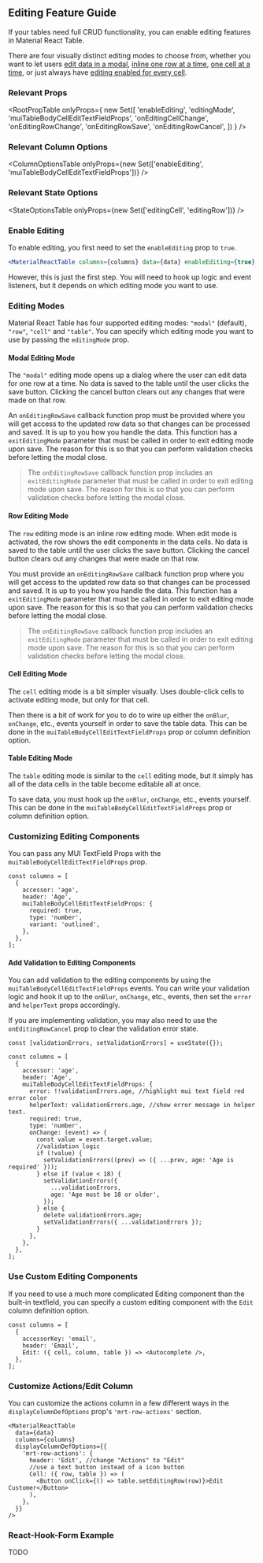 
<Head>
  <title>Editing Feature Guide - Material React Table Docs</title>
  <meta
    name="description"
    content="How to enable data editing features in Material React Table"
  />
</Head>

## Editing Feature Guide

If your tables need full CRUD functionality, you can enable editing features in Material React Table.

There are four visually distinct editing modes to choose from, whether you want to let users [edit data in a modal](#modal-editing-mode), [inline one row at a time](#row-editing-mode), [one cell at a time](#cell-editing-mode), or just always have [editing enabled for every cell](#table-editing-mode).

### Relevant Props

<RootPropTable
  onlyProps={
    new Set([
      'enableEditing',
      'editingMode',
      'muiTableBodyCellEditTextFieldProps',
      'onEditingCellChange',
      'onEditingRowChange',
      'onEditingRowSave',
      'onEditingRowCancel',
    ])
  }
/>

### Relevant Column Options

<ColumnOptionsTable
  onlyProps={new Set(['enableEditing', 'muiTableBodyCellEditTextFieldProps'])}
/>

### Relevant State Options

<StateOptionsTable onlyProps={new Set(['editingCell', 'editingRow'])} />

### Enable Editing

To enable editing, you first need to set the `enableEditing` prop to `true`.

```jsx
<MaterialReactTable columns={columns} data={data} enableEditing={true} />
```

However, this is just the first step. You will need to hook up logic and event listeners, but it depends on which editing mode you want to use.

### Editing Modes

Material React Table has four supported editing modes: `"modal"` (default), `"row"`, `"cell"` and `"table"`. You can specify which editing mode you want to use by passing the `editingMode` prop.

#### Modal Editing Mode

The `"modal"` editing mode opens up a dialog where the user can edit data for one row at a time. No data is saved to the table until the user clicks the save button. Clicking the cancel button clears out any changes that were made on that row.

An `onEditingRowSave` callback function prop must be provided where you will get access to the updated row data so that changes can be processed and saved. It is up to you how you handle the data. This function has a `exitEditingMode` parameter that must be called in order to exit editing mode upon save. The reason for this is so that you can perform validation checks before letting the modal close.

> The `onEditingRowSave` callback function prop includes an `exitEditingMode` parameter that must be called in order to exit editing mode upon save. The reason for this is so that you can perform validation checks before letting the modal close.

<EditingModalExample />

#### Row Editing Mode

The `row` editing mode is an inline row editing mode. When edit mode is activated, the row shows the edit components in the data cells. No data is saved to the table until the user clicks the save button. Clicking the cancel button clears out any changes that were made on that row.

You must provide an `onEditingRowSave` callback function prop where you will get access to the updated row data so that changes can be processed and saved. It is up to you how you handle the data. This function has a `exitEditingMode` parameter that must be called in order to exit editing mode upon save. The reason for this is so that you can perform validation checks before letting the modal close.

> The `onEditingRowSave` callback function prop includes an `exitEditingMode` parameter that must be called in order to exit editing mode upon save. The reason for this is so that you can perform validation checks before letting the modal close.

<EditingRowExample />

#### Cell Editing Mode

The `cell` editing mode is a bit simpler visually. Uses double-click cells to activate editing mode, but only for that cell.

Then there is a bit of work for you to do to wire up either the `onBlur`, `onChange`, etc., events yourself in order to save the table data. This can be done in the `muiTableBodyCellEditTextFieldProps` prop or column definition option.

<EditingCellExample />

#### Table Editing Mode

The `table` editing mode is similar to the `cell` editing mode, but it simply has all of the data cells in the table become editable all at once.

To save data, you must hook up the `onBlur`, `onChange`, etc., events yourself. This can be done in the `muiTableBodyCellEditTextFieldProps` prop or column definition option.

<EditingTableExample />

### Customizing Editing Components

You can pass any MUI TextField Props with the `muiTableBodyCellEditTextFieldProps` prop.

```tsx
const columns = [
  {
    accessor: 'age',
    header: 'Age',
    muiTableBodyCellEditTextFieldProps: {
      required: true,
      type: 'number',
      variant: 'outlined',
    },
  },
];
```

#### Add Validation to Editing Components

You can add validation to the editing components by using the `muiTableBodyCellEditTextFieldProps` events. You can write your validation logic and hook it up to the `onBlur`, `onChange`, etc., events, then set the `error` and `helperText` props accordingly.

If you are implementing validation, you may also need to use the `onEditingRowCancel` prop to clear the validation error state.

```tsx
const [validationErrors, setValidationErrors] = useState({});

const columns = [
  {
    accessor: 'age',
    header: 'Age',
    muiTableBodyCellEditTextFieldProps: {
      error: !!validationErrors.age, //highlight mui text field red error color
      helperText: validationErrors.age, //show error message in helper text.
      required: true,
      type: 'number',
      onChange: (event) => {
        const value = event.target.value;
        //validation logic
        if (!value) {
          setValidationErrors((prev) => ({ ...prev, age: 'Age is required' }));
        } else if (value < 18) {
          setValidationErrors({
            ...validationErrors,
            age: 'Age must be 18 or older',
          });
        } else {
          delete validationErrors.age;
          setValidationErrors({ ...validationErrors });
        }
      },
    },
  },
];
```

### Use Custom Editing Components

If you need to use a much more complicated Editing component than the built-in textfield, you can specify a custom editing component with the `Edit` column definition option.

```tsx
const columns = [
  {
    accessorKey: 'email',
    header: 'Email',
    Edit: ({ cell, column, table }) => <Autocomplete />,
  },
];
```

### Customize Actions/Edit Column

You can customize the actions column in a few different ways in the `displayColumnDefOptions` prop's `'mrt-row-actions'` section.

```tsx
<MaterialReactTable
  data={data}
  columns={columns}
  displayColumnDefOptions={{
    'mrt-row-actions': {
      header: 'Edit', //change "Actions" to "Edit"
      //use a text button instead of a icon button
      Cell: ({ row, table }) => (
        <Button onClick={() => table.setEditingRow(row)}>Edit Customer</Button>
      ),
    },
  }}
/>
```

### React-Hook-Form Example

TODO
